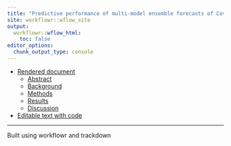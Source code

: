 ```yaml
---
title: "Predictive performance of multi-model ensemble forecasts of Covid-19 across European nations"
site: workflowr::wflow_site
output:
  workflowr::wflow_html:
    toc: false
editor_options:
  chunk_output_type: console
---
```


- [Rendered document](whole.html)
   - [Abstract](whole.html#abstract)
   - [Background](whole.html#background)
   - [Methods](whole.html#methods)
   - [Results](whole.html#results)
   - [Discussion](whole.html#discussion)
   
- [Editable text with code](https://docs.google.com/document/d/1fV6T9ptkWaEHgpkjd8GOeL4U0Fuap_PBeZeYcyGE2UI/edit?usp=sharing)



---

Built using workflowr and trackdown
